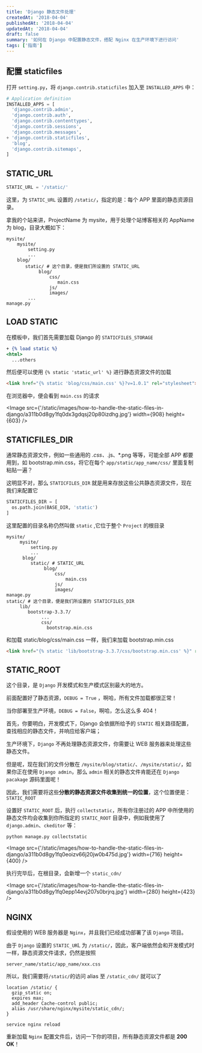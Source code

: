 ```yaml
---
title: 'Django 静态文件处理'
createdAt: '2018-04-04'
publishedAt: '2018-04-04'
updatedAt: '2018-04-04'
draft: false
summary: '如何在 Django 中配置静态文件，搭配 Nginx 在生产环境下进行访问'
tags: ['指南']
---
```


## 配置 staticfiles

打开 `setting.py`，将 `django.contrib.staticfiles` 加入至 `INSTALLED_APPS` 中：

```diff:settings.py
# Application definition
INSTALLED_APPS = [
  'django.contrib.admin',
  'django.contrib.auth',
  'django.contrib.contenttypes',
  'django.contrib.sessions',
  'django.contrib.messages',
+ 'django.contrib.staticfiles',
  'blog',
  'django.contrib.sitemaps',
]
```

## STATIC_URL

```python
STATIC_URL = '/static/'
```

这里，为 `STATIC_URL` 设置的 `/static/`，指定的是：每个 APP 里面的静态资源目录。

拿我的个站来讲，ProjectName 为 mysite，用于处理个站博客相关的 AppName 为 blog，目录大概如下：

```shell
mysite/
    mysite/
        setting.py
        ...
    blog/
       static/ # 这个目录，便是我们所设置的 STATIC_URL
            blog/
                css/
                   main.css
                js/
                images/
        ...    
manage.py
```

## LOAD STATIC

在模板中，我们首先需要加载 Django 的 `STATICFILES_STORAGE`

```diff:base.html
+ {% load static %}
<html>
  ...others
```

然后便可以使用 `{% static 'static_url' %}` 进行静态资源文件的加载

```html
<link href="{% static 'blog/css/main.css' %}?v=1.0.1" rel="stylesheet">
```

在浏览器中，便会看到 `main.css` 的请求

<Image src={'/static/images/how-to-handle-the-static-files-in-django/a311b0d8gy1fq0dx3gdqsj20p80izdhg.jpg'} width={908} height={603} />

## STATICFILES_DIR

通常静态资源文件，例如一些通用的 *.css、*.js、*.png 等等，可能全部 APP 都要用到，如 bootstrap.min.css，将它在每个 `app/static/app_name/css/` 里面复制粘贴一遍？

这明显不对，那么 `STATICFILES_DIR` 就是用来存放这些公共静态资源文件，现在我们来配置它

```python
STATICFILES_DIR = [
  os.path.join(BASE_DIR, 'static')
]
```

这里配置的目录名称仍然叫做 `static` ,它位于整个 `Project` 的根目录

```shell
mysite/ 
     mysite/
         setting.py 
         ...
      blog/
         static/ # STATIC_URL   
              blog/
                  css/
                      main.css
                  js/
                  images/
manage.py 
static/ # 这个目录，便是我们所设置的 STATICFILES_DIR
     lib/
        bootstrap-3.3.7/
             ...
             css/
               bootstrap.min.css
```

和加载 static/blog/css/main.css 一样，我们来加载 bootstrap.min.css

```html
<link href="{% static 'lib/bootstrap-3.3.7/css/bootstrap.min.css' %}" rel="stylesheet">
```

## STATIC_ROOT

这个目录，是 `Django` 开发模式和生产模式区别最大的地方。

前面配置好了静态资源，`DEBUG = True` ，啊哈，所有文件加载都很正常！

当你部署至生产环境，`DEBUG = False`，啊哈，怎么这么多 404！

首先，你要明白，开发模式下，Django 会依据所给予的 `STATIC` 相关路径配置，查找相应的静态文件，并响应给客户端；

生产环境下，`Django` 不再处理静态资源文件，你需要让 WEB 服务器来处理这些静态文件。

但是呢，现在我们的文件分散在 `/mysite/blog/static/`、`/mysite/static/`，如果你正在使用 `Django admin`，那么 `admin` 相关的静态文件肯能还在 `Django pacakage` 源码里面呢！

因此，我们需要将这些**分散的静态资源文件收集到统一的位置**，这个位置便是：`STATIC_ROOT`

设置好 `STATIC_ROOT` 后，执行 `collectstatic`，所有你注册过的 APP 中所使用的静态文件均会收集到你所指定的 `STATIC_ROOT` 目录中，例如我使用了 `django.admin`、`ckeditor` 等：

```shell
python manage.py collectstatic
```

<Image src={'/static/images/how-to-handle-the-static-files-in-django/a311b0d8gy1fq0eoizv66j20jw0b475d.jpg'} width={716} height={400} />

执行完毕后，在根目录，会新增一个 `static_cdn/`

<Image src={'/static/images/how-to-handle-the-static-files-in-django/a311b0d8gy1fq0epp14evj207s0brjrq.jpg'} width={280} height={423} />

## NGINX

假设使用的 WEB 服务器是 `Nginx`，并且我们已经成功部署了该 `Django` 项目。

由于 `Django` 设置的 `STATIC_UR`L 为 `/static/`，因此，客户端依然会和开发模式时一样，静态资源文件请求，仍然是按照

```shell
server_name/static/app_name/xxx.css
```

所以，我们需要将`/static/`的访问 alias 至 `/static_cdn/` 就可以了

```shell
location /static/ {
  gzip_static on;
  expires max;
  add_header Cache-control public;
  alias /usr/share/nginx/mysite/static_cdn/;
}
```

```shell
service nginx reload
```

重新加载 `Nginx` 配置文件后，访问一下你的项目，所有静态资源文件都是 **200 OK**！
